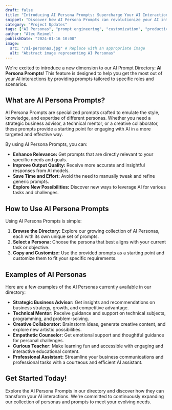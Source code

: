 ```yaml
---
draft: false
title: "Introducing AI Persona Prompts: Supercharge Your AI Interactions"
snippet: "Discover how AI Persona Prompts can revolutionize your AI interactions by providing tailored and context-aware prompts for various roles and scenarios."
category: "Project Updates"
tags: ["AI Personas", "prompt engineering", "customization", "productivity", "feature", "AI tools"]
author: "Alec Reimel"
publishDate: "2024-01-16 10:00"
image:
  src: "/ai-personas.jpg" # Replace with an appropriate image
  alt: "Abstract image representing AI Personas"
---
```


We're excited to introduce a new dimension to our AI Prompt Directory: **AI Persona Prompts**! This feature is designed to help you get the most out of your AI interactions by providing prompts tailored to specific roles and scenarios.

## What are AI Persona Prompts?

AI Persona Prompts are specialized prompts crafted to emulate the style, knowledge, and expertise of different personas. Whether you need a strategic business advisor, a technical mentor, or a creative collaborator, these prompts provide a starting point for engaging with AI in a more targeted and effective way.

By using AI Persona Prompts, you can:

*   **Enhance Relevance:** Get prompts that are directly relevant to your specific needs and goals.
*   **Improve Output Quality:** Receive more accurate and insightful responses from AI models.
*   **Save Time and Effort:** Avoid the need to manually tweak and refine generic prompts.
*   **Explore New Possibilities:** Discover new ways to leverage AI for various tasks and challenges.

## How to Use AI Persona Prompts

Using AI Persona Prompts is simple:

1.  **Browse the Directory:** Explore our growing collection of AI Personas, each with its own unique set of prompts.
2.  **Select a Persona:** Choose the persona that best aligns with your current task or objective.
3.  **Copy and Customize:** Use the provided prompts as a starting point and customize them to fit your specific requirements.

## Examples of AI Personas

Here are a few examples of the AI Personas currently available in our directory:

*   **Strategic Business Advisor:** Get insights and recommendations on business strategy, growth, and competitive advantage.
*   **Technical Mentor:** Receive guidance and support on technical subjects, programming, and problem-solving.
*   **Creative Collaborator:** Brainstorm ideas, generate creative content, and explore new artistic possibilities.
*   **Empathetic Counselor:** Get emotional support and thoughtful guidance for personal challenges.
*   **Curious Teacher:** Make learning fun and accessible with engaging and interactive educational content.
*   **Professional Assistant:** Streamline your business communications and professional tasks with a courteous and efficient AI assistant.

## Get Started Today!

Explore the AI Persona Prompts in our directory and discover how they can transform your AI interactions. We're committed to continuously expanding our collection of personas and prompts to meet your evolving needs. 